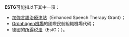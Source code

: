 '''ESTG'''可能指以下其中一項：
* [[加強言語治療津貼|加強言語治療津貼]]（Enhanced Speech Therapy Grant）；
* [[Grönhögen機場|Grönhögen機場]]的國際民航組織機場代碼；
* 德國的[[所得税法|所得税法]]（EstG；{{lang|de|Einkommensteuergesetz}}）。

{{disambig}}